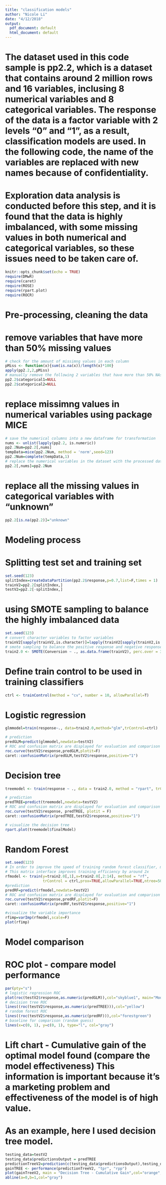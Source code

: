 ```yaml
---
title: "classification models"
author: "Nicole Li"
date: "4/12/2018"
output:
  pdf_document: default
  html_document: default
---
```

# The dataset used in this code sample is pp2.2, which is a dataset that contains around 2 million rows and 16 variables, inclusing 8 numerical variables and 8 categorical variables. The response of the data is a factor variable with 2 levels "0" and "1", as a result, classification models are used. In the following code, the name of the variables are replaced with new names because of confidentiality. 

# Exploration data analysis is conducted before this step, and it is found that the data is highly imbalanced, with some missing values in both numerical and categorical variables, so these issues need to be taken care of.

```r
knitr::opts_chunk$set(echo = TRUE)
require(DMwR)
require(caret)
require(ROSE)
require(rpart.plot)
require(ROCR)
```

# Pre-processing, cleaning the data

# remove variables that have more than 50% missing values
```r
# check for the amount of missimng values in each column
pMiss <- function(x){sum(is.na(x))/length(x)*100}
apply(pp2.2,2,pMiss)
# manually remove the following 2 variables that have more than 50% NAs since 2 is relatively small and easy to work with
pp2.2$categorical1=NULL
pp2.2$categorical2=NULL
```

# replace missimng values in numerical variables using package MICE
```r
# save the numerical columns into a new dataframe for transformation
nums <- unlist(lapply(pp2.2, is.numeric))  
pp2.2Num=pp2.2[,nums]
tempData=mice(pp2.2Num, method = 'norm',seed=123)
pp2.2Num=complete(tempData,1)
# replace the numerical variables in the dataset with the processed data 
pp2.2[,nums]=pp2.2Num
```

# replace all the missing values in categorical variables with "unknown"
```R
pp2.2[is.na(pp2.2)]="unknown"
```

# Modeling process

# Splitting test set and training set
```r
set.seed(123)
splitIndex=createDataPartition(pp2.2$response,p=0.7,list=F,times = 1)
trainV2=pp2.2[splitIndex,]
testV2=pp2.2[-splitIndex,]
```
# using SMOTE sampling to balance the highly imbalanced data
```r
set.seed(123)
# convert character variables to factor variables
trainV2[sapply(trainV2,is.character)]=lapply(trainV2[sapply(trainV2,is.character)],as.factor)
# smote sampling to balance the positive response and negative response
train2.0 <- SMOTE(Conversion ~ ., as.data.frame(trainV2), perc.over = 300, perc.under=400)
```
# Define train control to be used in training classifiers
```r
ctrl <- trainControl(method = "cv", number = 10, allowParallel=T)
```
# Logistic regression 
```r
glmmodel=train(response~., data=train2.0,method="glm",trControl=ctrl)
```
```r
# prediction
predGLM=predict(glmmodel,newdata=testV2)
# ROC and confusion matrix are displayed for evaluation and comparison
roc.curve(testV2$response,predGLM,plotit=F)
caret::confusionMatrix(predGLM,testV2$response,positive="1")
```
# Decision tree 
```r
treemodel <- train(response ~ ., data = train2.0, method = "rpart", trControl = ctrl) 
```
```r
# prediction
predTREE=predict(treemodel,newdata=testV2)
# ROC and confusion matrix are displayed for evaluation and comparison
roc.curve(testV2$response, predTREE, plotit = F)
caret::confusionMatrix(predTREE,testV2$response,positive="1")
```
```r
# visualize the decision tree 
rpart.plot(treemodel$finalModel)
```
# Random Forest
```r
set.seed(123)
# In order to improve the speed of training random forest classifier, matrix interface is used in the code
# This matrix interface improves training efficiency by around 2x
rfmodel <- train(y=train2.0[,1],x=train2.0[,2:14], method = "rf",
                 trControl = ctrl,prox=TRUE,allowParallel=TRUE,ntree=500,tuneGrid=data.frame(mtry=4))
#prediction
predRF=predict(rfmodel,newdata=testV2)
# ROC and confusion matrix are displayed for evaluation and comparison
roc.curve(testV2$response,predRF,plotit=F)
caret::confusionMatrix(predRF,testV2$response,positive="1")
```
```r
#visualize the variable importance
rfimp=varImp(rfmodel,scale=F)
plot(rfimp)
```

# Model comparison

# ROC plot - compare model performance
```R
par(pty="s")
# logistic regression ROC
plot(roc(testV2$response,as.numeric(predGLM)),col="skyblue1", main="Model comparison - ROC", xlab="False positive rate",ylab="True positive rate",legacy.axes=T)
# decision tree ROC
lines((roc(testV2$response,as.numeric(predTREE))),col="yellow")
# random forest ROC
lines((roc(testV2$response,as.numeric(predRF))),col="forestgreen")
# baseline for comparison (random guess)
lines(x=c(0, 1), y=c(0, 1), type="l", col="gray")
```

# Lift chart - Cumulative gain of the optimal model found (compare the model effectiveness) This information is important because it's a marketing problem and effectiveness of the model is of high value. 
# As an example, here I used decision tree model.
```r
testing_data=testV2
testing_data$predictionsOutput = predTREE
predictionTreeV2=prediction(c(testing_data$predictionsOutput),testing_data$response)
gainTREE <- performance(predictionTreeV2, "tpr", "rpp")
plot(gainTreeV2, main = "Decision Tree - Cumulative Gain",col="orange", lwd=2, xlab="% of observations", ylab= "% positive outcome (conversion)")
abline(a=0,b=1,col="gray")
```
